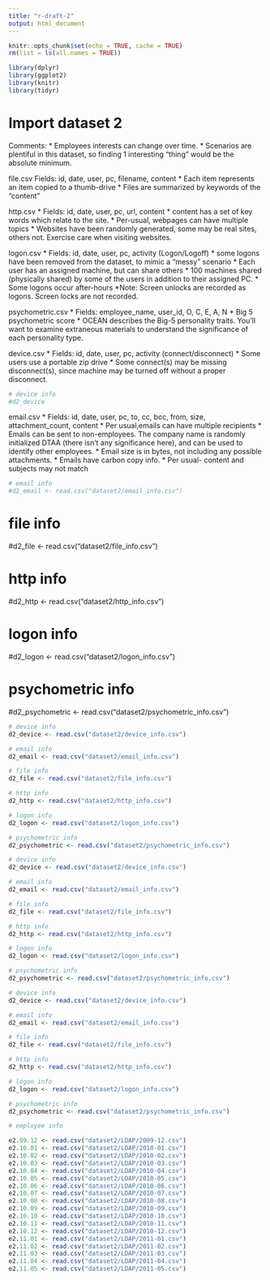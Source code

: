 ```yaml
---
title: "r-draft-2"
output: html_document
---
```


```r
knitr::opts_chunk$set(echo = TRUE, cache = TRUE)
rm(list = ls(all.names = TRUE))
```

```r
library(dplyr)
library(ggplot2)
library(knitr)
library(tidyr)
```

# Import dataset 2

Comments:
* Employees interests can change over time.
* Scenarios are plentiful in this dataset, so finding 1 interesting “thing” would be the absolute minimum.



file.csv
Fields: id, date, user, pc, filename, content
* Each item represents an item copied to a thumb-drive
* Files are summarized by keywords of the “content”

http.csv
* Fields: id, date, user, pc, url, content
* content has a set of key words which relate to the site.
* Per-usual, webpages can have multiple topics
* Websites have been randomly generated, some may be real sites, others not. Exercise care when visiting websites. 

logon.csv
* Fields: id, date, user, pc, activity (Logon/Logoff)
* some logons have been removed from the dataset, to mimic a “messy” scenario
* Each user has an assigned machine, but can share others
* 100 machines shared (physically shared) by some of the users in addition to their assigned PC. 
* Some logons occur after-hours 
*Note: Screen unlocks are recorded as logons. Screen locks are not recorded.

psychometric.csv
* Fields: employee_name, user_id, O, C, E, A, N
* Big 5 psychometric score
* OCEAN describes the Big-5 personality traits. You’ll want to examine extraneous materials to understand the significance of each personality type.






device.csv
* Fields: id, date, user, pc, activity (connect/disconnect)
* Some users use a portable zip drive
* Some connect(s) may be missing disconnect(s), since machine may be turned off without a proper disconnect. 

```r
# device info
#d2_device

```

email.csv
* Fields: id, date, user, pc, to, cc, bcc, from, size, attachment_count, content
* Per usual,emails can have multiple recipients
* Emails can be sent to non-employees. The company name is randomly initialized DTAA (there isn’t any significance here), and can be used to identify other employees.
* Email size is in bytes, not including any possible attachments.
* Emails have carbon copy info.
* Per usual- content and subjects may not match 
```r
# email info
#d2_email <- read.csv("dataset2/email_info.csv")
```



# file info
#d2_file <- read.csv("dataset2/file_info.csv")

# http info
#d2_http <- read.csv("dataset2/http_info.csv")

# logon info
#d2_logon <- read.csv("dataset2/logon_info.csv")

# psychometric info
#d2_psychometric <- read.csv("dataset2/psychometric_info.csv")



```r
# device info
d2_device <- read.csv("dataset2/device_info.csv")

# email info
d2_email <- read.csv("dataset2/email_info.csv")

# file info
d2_file <- read.csv("dataset2/file_info.csv")

# http info
d2_http <- read.csv("dataset2/http_info.csv")

# logon info
d2_logon <- read.csv("dataset2/logon_info.csv")

# psychometric info
d2_psychometric <- read.csv("dataset2/psychometric_info.csv")

```








```r
# device info
d2_device <- read.csv("dataset2/device_info.csv")
```


```r
# email info
d2_email <- read.csv("dataset2/email_info.csv")
```

```r
# file info
d2_file <- read.csv("dataset2/file_info.csv")

# http info
d2_http <- read.csv("dataset2/http_info.csv")

# logon info
d2_logon <- read.csv("dataset2/logon_info.csv")

# psychometric info
d2_psychometric <- read.csv("dataset2/psychometric_info.csv")

```


```r
# device info
d2_device <- read.csv("dataset2/device_info.csv")

# email info
d2_email <- read.csv("dataset2/email_info.csv")

# file info
d2_file <- read.csv("dataset2/file_info.csv")

# http info
d2_http <- read.csv("dataset2/http_info.csv")

# logon info
d2_logon <- read.csv("dataset2/logon_info.csv")

# psychometric info
d2_psychometric <- read.csv("dataset2/psychometric_info.csv")

```





```r
# employee info

e2.09.12 <- read.csv("dataset2/LDAP/2009-12.csv")
e2.10.01 <- read.csv("dataset2/LDAP/2010-01.csv")
e2.10.02 <- read.csv("dataset2/LDAP/2010-02.csv")
e2.10.03 <- read.csv("dataset2/LDAP/2010-03.csv")
e2.10.04 <- read.csv("dataset2/LDAP/2010-04.csv")
e2.10.05 <- read.csv("dataset2/LDAP/2010-05.csv")
e2.10.06 <- read.csv("dataset2/LDAP/2010-06.csv")
e2.10.07 <- read.csv("dataset2/LDAP/2010-07.csv")
e2.10.08 <- read.csv("dataset2/LDAP/2010-08.csv")
e2.10.09 <- read.csv("dataset2/LDAP/2010-09.csv")
e2.10.10 <- read.csv("dataset2/LDAP/2010-10.csv")
e2.10.11 <- read.csv("dataset2/LDAP/2010-11.csv")
e2.10.12 <- read.csv("dataset2/LDAP/2010-12.csv")
e2.11.01 <- read.csv("dataset2/LDAP/2011-01.csv")
e2.11.02 <- read.csv("dataset2/LDAP/2011-02.csv")
e2.11.03 <- read.csv("dataset2/LDAP/2011-03.csv")
e2.11.04 <- read.csv("dataset2/LDAP/2011-04.csv")
e2.11.05 <- read.csv("dataset2/LDAP/2011-05.csv")
```

